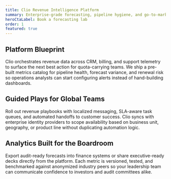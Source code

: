 ```yaml
---
title: Clio Revenue Intelligence Platform
summary: Enterprise-grade forecasting, pipeline hygiene, and go-to-market observability unified in a single RevOps control layer.
heroCtaLabel: Book a forecasting lab
order: 1
featured: true
---
```


[//]: # 'NOTE: HERO SLOT CONTRACT — Rendered via <MarketingHero> which wraps semantic header tags inside a landmark region.'
[//]: # 'NOTE: Keep the hero headline below 70 characters for SEO while ensuring the summary yields rich snippets.'
[//]: # 'NOTE: The default CTA triggers analytics tracking and should stay action-oriented.'
[//]: # 'SECTION LAYOUT — Platform blueprint sits immediately under the hero to validate architecture depth for technical buyers.'

## Platform Blueprint

Clio orchestrates revenue data across CRM, billing, and support telemetry to surface the next
best action for quota-carrying teams. We ship a pre-built metrics catalog for pipeline health,
forecast variance, and renewal risk so operations analysts can start configuring alerts instead of
hand-building dashboards.

[//]: # 'NOTE: CTA ROW STRATEGY — Use <MarketingCtaRow> to reiterate outcomes and offer secondary conversion paths.'
[//]: # 'NOTE: Each CTA entry accepts an optional `rel` field for nofollow governance when linking externally.'
[//]: # 'SECTION LAYOUT — Guided plays content can expand into step-by-step cards using MDX shortcodes later on.'
[//]: # 'CTA INTERPLAY — Reference localized enablement so CTA cards can route to regional contact forms.'

## Guided Plays for Global Teams

Roll out revenue playbooks with localized messaging, SLA-aware task queues, and automated
handoffs to customer success. Clio syncs with enterprise identity providers to scope availability
based on business unit, geography, or product line without duplicating automation logic.

[//]: # 'SECTION LAYOUT — Boardroom analytics closes the page with executive-ready proof points and optional data viz embeds.'
[//]: # 'NOTE: ARTICLE EXTENSIBILITY — Embed KPI tables or testimonial quotes beneath this section when case studies go live.'

## Analytics Built for the Boardroom

Export audit-ready forecasts into finance systems or share executive-ready decks directly from the
platform. Each metric is versioned, tested, and benchmarked against anonymized industry peers so
your leadership team can communicate confidence to investors and audit committees alike.

[//]: # 'NOTE: Long-form copy renders through the markdown slot inside <MarketingShell>. Authors can embed MDX components for tabs, comparisons, or demo videos as needed.'
[//]: # 'NOTE: CTA ROW STRATEGY — Default CTA cards often cover "Plan an enablement workshop" and "Download forecasting primer" for this solution.'
